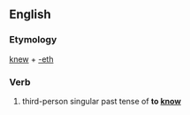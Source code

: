 ==English==

===Etymology===
[[knew]] + [[-eth]]

===Verb===
{{head|en|verb form}}

# {{context|archaic|lang=en}} third-person singular past tense of '''to [[know]]'''